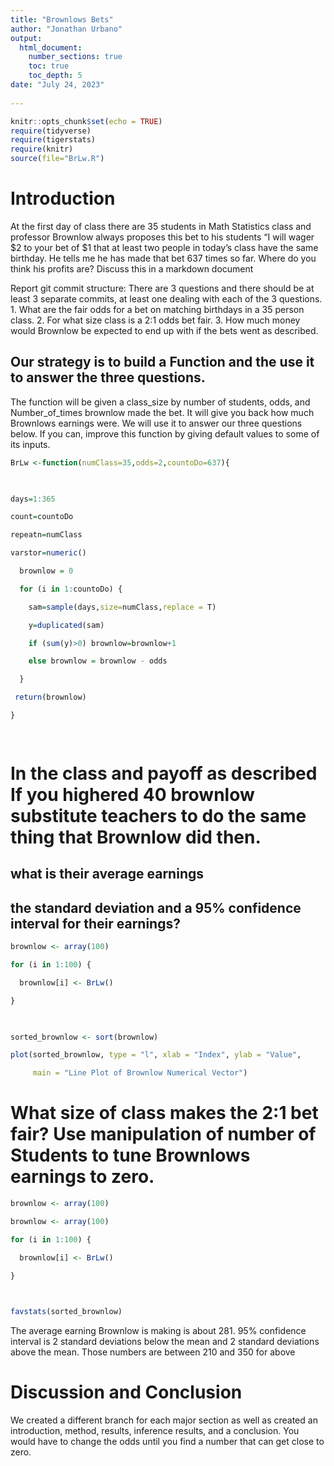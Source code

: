 ```yaml
---
title: "Brownlows Bets"
author: "Jonathan Urbano"
output: 
  html_document:
    number_sections: true
    toc: true
    toc_depth: 5
date: "July 24, 2023"    
    
---
```

```r
knitr::opts_chunk$set(echo = TRUE)
require(tidyverse)
require(tigerstats)
require(knitr)
source(file="BrLw.R")
```


<!-- We recommend you use git branches -- create a separate branch for each major section i.e. Introduction, Methods, Results, Inferential Results, and Discussion and Conclusions - leave the YAML block untouched until the final merge where you put in your own name !-->

# Introduction

<!--In this section you explain what you are trying to show.  Where did the data come from?  What is the research or other question you are trying to answer?!-->

 At the first day of class there are 35 students in Math Statistics class and professor Brownlow always proposes this bet to his students "I will wager $2 to your bet of $1 that at least two people in today's class have  the same birthday.  He tells me he has made that bet 637 times so far. Where do you think his profits are? Discuss this in a markdown document
 
Report git commit structure:
There are 3 questions and there should be at least 3 separate commits, at least one dealing with each of the 3 questions.
1. What are the fair odds for a bet on matching birthdays in a 35 person class.
2. For what size class is a 2:1 odds bet fair.
3. How much money would Brownlow be expected to end up with if the bets went as described.

## Our strategy is to build a Function and the use it to answer the three questions. 

The function will be given a class_size by number of students, odds, and Number_of_times brownlow made the bet.  It will give you back how much Brownlows earnings were. We will use it to answer our three questions below. If you can, improve this function by giving default values to some of its inputs. 

```r

BrLw <-function(numClass=35,odds=2,countoDo=637){

 

days=1:365

count=countoDo

repeatn=numClass

varstor=numeric()

  brownlow = 0

  for (i in 1:countoDo) {

    sam=sample(days,size=numClass,replace = T)

    y=duplicated(sam)

    if (sum(y)>0) brownlow=brownlow+1

    else brownlow = brownlow - odds

  }

 return(brownlow)

}

 

```



# In the class and payoff as described  If you highered 40 brownlow substitute teachers to do the same thing that Brownlow did then.
## what is their average earnings
## the standard deviation and a 95% confidence interval for their earnings?
  
<!--Explain and display your method of coming up with a 95% confidence interval of  professor Brownlows winnings (or losings)-->

```r

brownlow <- array(100)

for (i in 1:100) {

  brownlow[i] <- BrLw()

}

 

```


```r

sorted_brownlow <- sort(brownlow)

plot(sorted_brownlow, type = "l", xlab = "Index", ylab = "Value",

     main = "Line Plot of Brownlow Numerical Vector")

```


# What size of class makes the 2:1 bet fair?  Use manipulation of number of Students to tune Brownlows earnings to zero.

<!--Explain and display the results of your method of coming up with the estimate of professor Brownlows betting profits!-->

```r
brownlow <- array(100)
```

```r

brownlow <- array(100)

for (i in 1:100) {

  brownlow[i] <- BrLw()

}

 

```


```r
favstats(sorted_brownlow)
```
The average earning Brownlow is making is about 281. 95% confidence interval is 2 standard deviations below the mean and 2 standard deviations above the mean. Those numbers are between 210 and 350 for above



# Discussion and Conclusion

<!--Discussion and conclusion here.  If professor Brownlow is consistantly making or losing money how could he change his payout so that his profits center on zero?  Also discuss what size his class should be in order to have his current scheme balance at zero profit.!-->

We created a different branch for each major section as well as created an introduction, method, results, inference results, and a conclusion. You would have to change the odds until you find a number that can get close to zero. 

